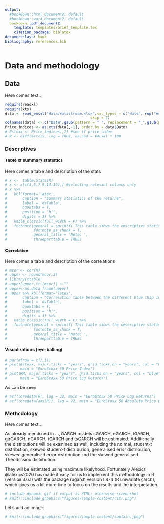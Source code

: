 ```yaml
---
output:
  #bookdown::html_document2: default
  #bookdown::word_document2: default
  bookdown::pdf_document2: 
    template: templates/brief_template.tex
    citation_package: biblatex
documentclass: book
bibliography: references.bib
---
```


# Data and methodology {#dat-and-meth}

\chaptermark{Data and methodology}

\minitoc <!-- this will include a mini table of contents-->

## Data

<!-- uncomment this codes -->

Here comes text...

```r
require(readxl)
require(xts)
data <- read_excel("data/datastream.xlsx",col_types = c("date", rep("numeric", 6)),
                                       skip = 2)
colnames(data) <- c("Date",gsub(pattern = " ", replacement = "_",gsub(pattern = " - PRICE INDEX", replacement='' , colnames(data)[2:7])))
Price_indices <- as.xts(data[,-1], order.by = data$Date)
# Estoxx <- Price_indices[,2] #see if price index
# R <- diff(Estoxx, log = TRUE, na.pad = FALSE) * 100
```

### Descriptives

#### Table of summary statistics

Here comes a table and description of the stats

```r
# x <-  table.Stats(R)
# x <- x[c(3,5:7,9,14:16),] #selecting relevant columns only
# x %>% 
#   kbl(format='latex',
#       caption = "Summary statistics of the returns", 
#       label = 'dsTable',
#       booktabs = T,
#       position = "h!",
#       digits = 3) %>%
#   kable_classic(full_width = F) %>%
#   footnote(general = sprintf('This table shows the descriptive statistics of the returns of the 5 asset classes over the period %s to %s', gsub(" UTC", "", data$...1[2]),gsub(" UTC", "", data$...1[nrow(data)]) ),
#            footnote_as_chunk = T,
#            general_title = 'Note: ',
#            threeparttable = TRUE)
```

#### Correlation

Here comes a table and description of the correlations

```r
# mcor <- cor(R)
# upper <- round(mcor,3)
# library(xtable)
# upper[upper.tri(mcor)] <-""     
# upper<-as.data.frame(upper)
# upper %>% kbl(format='latex',
#       caption = "Correlation table between the different blue chip indices", 
#       label = 'dsTable',
#       booktabs = T,
#       position = "h!",
#       digits = 3) %>%
#   kable_classic(full_width = F) %>%
#   footnote(general = sprintf('This table shows the descriptive statistics of the returns of the %s asset classes over the period %s to %s', ncol(data), data$...1[2],data$...1[nrow(data)]),
#            footnote_as_chunk = T,
#            general_title = 'Note: ',
#            threeparttable = TRUE)
```

#### Visualizations (eye-balling)

```{=latex}
\begin{figure}[h]
```
```r
# par(mfrow = c(2,1))
# plot(Estoxx, major.ticks = "years", grid.ticks.on = "years", col = "blue", 
#      main = "EuroStoxx 50 Price Index")
# plot(RM, major.ticks = "years", grid.ticks.on = "years", col = "blue", 
#      main = "EuroStoxx 50 Price Log Returns")
```

```{=latex}
\caption{EuroStoxx 50 price and price log return evolution
\label{fig:fig1}}
\textit{Notes:} This figure plots the price and price log return respectively for the EuroStoxx 50 index
\end{figure}
```
As can be seen

```r
# acf(coredata(R), lag = 22, main = "EuroStoxx 50 Price Log Returns")
# acf(coredata(abs(R)), lag = 22, main = "EuroStoxx 50 Absolute Price Log Returns")
```

\newpage

### Methodology

Here comes text...

As already mentioned in ..., GARCH models sGARCH, eGARCH, iGARCH, gjrGARCH, nGARCH, tGARCH and tsGARCH will be estimated. Additionally the distributions will be examined as well, including the normal, student-t distribution, skewed student-t distribution, generalised error distribution, skewed generalised error distribution and the skewed generalised Theodossiou distribution.

They will be estimated using maximum likelyhood. Fortunately Alexios @alexios2020 has made it easy for us to implement this methodology in R (version 3.6.1) with the package rugarch version 1.4-4 (R univariate garch), which gives us a bit more time to focus on the results and the interpretation.

\clearpage

```{=html}
<!-- clearpage ends the page, and also dumps out all floats.
  Floats are things like tables and figures. -->
```
```r
# include dynamic gif if output is HTML; otherwise screenshot
# knitr::include_graphics("figures/sample-content/citr.png")
```

Let's add an image:

```r
# knitr::include_graphics("figures/sample-content/captain.jpeg")
```
